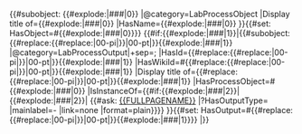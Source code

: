 <includeonly>{{#subobject: {{#explode:{{{1}}}|###|0}}
|@category=LabProcessObject
|Display title of={{#explode:{{{1}}}|###|0}}
|HasName={{#explode:{{{1}}}|###|0}}
}}{{#set: HasObject={{FULLPAGENAME}}#{{#explode:{{{1}}}|###|0}}}}<!-- Subobject for products 
-->{{#if:{{#explode:{{{1}}}|###|1}}|{{#subobject: {{#replace:{{#replace:{{PAGENAME}}|00-pi|}}|00-pt|}}{{#explode:{{{1}}}|###|1}} 
|@category=LabProcessOutput|+sep=;
|HasId={{#replace:{{#replace:{{PAGENAME}}|00-pi|}}|00-pt|}}{{#explode:{{{1}}}|###|1}}
|HasWikiId={{FULLPAGENAME}}#{{#replace:{{#replace:{{PAGENAME}}|00-pi|}}|00-pt|}}{{#explode:{{{1}}}|###|1}}
|Display title of={{#replace:{{#replace:{{PAGENAME}}|00-pi|}}|00-pt|}}{{#explode:{{{1}}}|###|1}}
|HasProcessObject={{FULLPAGENAME}}#{{#explode:{{{1}}}|###|0}}
|IsInstanceOf={{#if:{{#explode:{{{1}}}|###|2}}|{{#explode:{{{1}}}|###|2}}|
{{#ask: [[{{FULLPAGENAME}}]] |?HasOutputType= |mainlabel=- |link=none |format=plain}}}}
}}{{#set: HasOutput={{FULLPAGENAME}}#{{#replace:{{#replace:{{PAGENAME}}|00-pi|}}|00-pt|}}{{#explode:{{{1}}}|###|1}}}}
|}}</includeonly>
